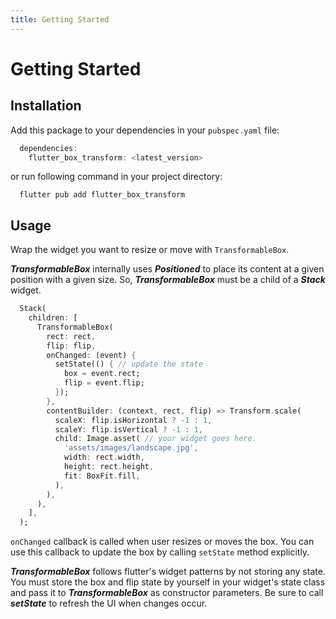 ```yaml
---
title: Getting Started
---
```


# Getting Started

## Installation

Add this package to your dependencies in your `pubspec.yaml` file:

```dart
  dependencies:
    flutter_box_transform: <latest_version>
```
or run following command in your project directory:

```shell
  flutter pub add flutter_box_transform
```

## Usage
Wrap the widget you want to resize or move with `TransformableBox`.

<Warning>**_TransformableBox_** internally uses **_Positioned_** to place its content at a given position with a given
size. So, **_TransformableBox_** must be a child of a **_Stack_** widget.</Warning>

```dart title="Using TransformableBox inside a Stack"
  Stack(
    children: [
      TransformableBox(
        rect: rect,
        flip: flip,
        onChanged: (event) {
          setState(() { // update the state
            box = event.rect;
            flip = event.flip;
          });
        },
        contentBuilder: (context, rect, flip) => Transform.scale(
          scaleX: flip.isHorizontal ? -1 : 1,
          scaleY: flip.isVertical ? -1 : 1,
          child: Image.asset( // your widget goes here.
            'assets/images/landscape.jpg',
            width: rect.width,
            height: rect.height,
            fit: BoxFit.fill,
          ),
        ),
      ),
    ],
  );
```

`onChanged` callback is called when user resizes or moves the box. You can use this callback to update the box by calling
`setState` method explicitly.

<Info>**_TransformableBox_** follows flutter's widget patterns by not storing any state. You must store the box and
flip state by yourself in your widget's state class and pass it to **_TransformableBox_** as constructor parameters.
Be sure to call **_setState_** to refresh the UI when changes occur.</Info>

